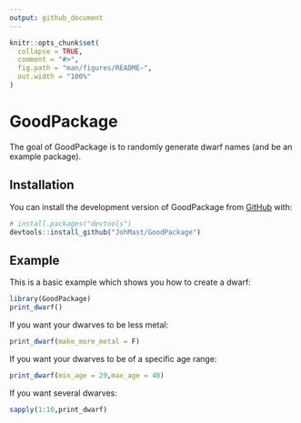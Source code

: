 ```yaml
---
output: github_document
---
```



```r
knitr::opts_chunk$set(
  collapse = TRUE,
  comment = "#>",
  fig.path = "man/figures/README-",
  out.width = "100%"
)
```

# GoodPackage

The goal of GoodPackage is to randomly generate dwarf names (and be an example package).

## Installation

You can install the development version of GoodPackage from [GitHub](https://github.com/) with:

``` r
# install.packages("devtools")
devtools::install_github("JohMast/GoodPackage")
```

## Example

This is a basic example which shows you how to create a dwarf:

```r
library(GoodPackage)
print_dwarf()
```

If you want your dwarves to be less metal:

```r
print_dwarf(make_more_metal = F)
```

If you want your dwarves to be of a specific age range:

```r
print_dwarf(min_age = 29,max_age = 40)
```

If you want several dwarves:
```r
sapply(1:10,print_dwarf)
```



